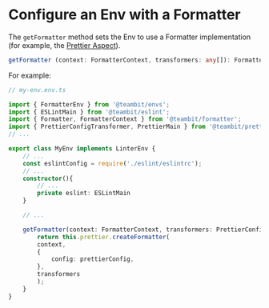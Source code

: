 # Configure an Env with a Formatter

The `getFormatter` method sets the Env to use a Formatter implementation (for example, the [Prettier Aspect](https://bit.dev/teambit/defender/prettier)).

```ts
getFormatter (context: FormatterContext, transformers: any[]): Formatter
```

For example:

```ts
// my-env.env.ts

import { FormatterEnv } from '@teambit/envs';
import { ESLintMain } from '@teambit/eslint';
import { Formatter, FormatterContext } from '@teambit/formatter';
import { PrettierConfigTransformer, PrettierMain } from '@teambit/prettier';
// ...

export class MyEnv implements LinterEnv {
    // ...
    const eslintConfig = require('./eslint/eslintrc');
    // ...
    constructor(){
        // ...
        private eslint: ESLintMain
    }

    // ...

    getFormatter(context: FormatterContext, transformers: PrettierConfigTransformer[] = []): Formatter {
        return this.prettier.createFormatter(
        context,
        {
            config: prettierConfig,
        },
        transformers
        );
    }
}
```
